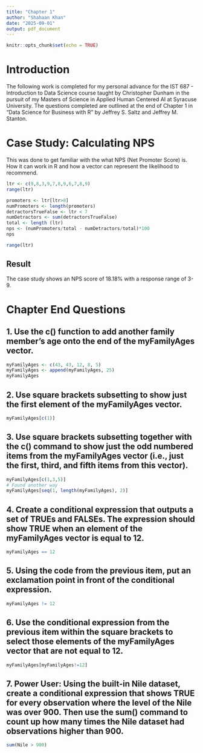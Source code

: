 ---
title: "Chapter 1"
author: "Shahaan Khan"
date: "2025-09-01"
output: pdf_document
---

```{r setup, include=FALSE}
knitr::opts_chunk$set(echo = TRUE)
```

# Introduction
The following work is completed for my personal advance for the IST 687 - Introduction to Data Science course taught by Christopher Dunham in the pursuit of my Masters of Science in Applied Human Centered AI at Syracuse University. The questions completed are outlined at the end of Chapter 1 in "Data Science for Business with R" by Jeffrey S. Saltz and Jeffrey M. Stanton. 


# Case Study: Calculating NPS
This was done to get familiar with the what NPS (Net Promoter Score) is. How it can work in R and how a vector can represent the likelihood to recommend.

```{r}
ltr <- c(9,8,3,9,7,8,9,6,7,8,9)
range(ltr)
```
```{r}
promoters <- ltr[ltr>8]
numPromoters <- length(promoters)
detractorsTrueFalse <- ltr < 7
numDetractors <- sum(detractorsTrueFalse)
total <- length (ltr)
nps <- (numPromoters/total - numDetractors/total)*100
nps
```
```{r}
range(ltr)
```
## Result
The case study shows an NPS score of 18.18% with a response range of 3-9.

# Chapter End Questions
## 1. Use the c() function to add another family member’s age onto the end of the myFamilyAges vector.
```{r}
myFamilyAges <- c(43, 43, 12, 8, 5)
myFamilyAges <- append(myFamilyAges, 25)
myFamilyAges
```
## 2. Use square brackets subsetting to show just the first element of the myFamilyAges vector.
```{r}
myFamilyAges[c(1)]
```
## 3. Use square brackets subsetting together with the c() command to show just the odd numbered items from the myFamilyAges vector (i.e., just the first, third, and fifth items from this vector).
```{r}
myFamilyAges[c(1,3,5)]
# Found another way
myFamilyAges[seq(1, length(myFamilyAges), 2)]
```
## 4. Create a conditional expression that outputs a set of TRUEs and FALSEs. The expression should show TRUE when an element of the myFamilyAges vector is equal to 12.
```{r}
myFamilyAges == 12
```
## 5. Using the code from the previous item, put an exclamation point in front of the conditional expression.
```{r}
myFamilyAges != 12
```
## 6. Use the conditional expression from the previous item within the square brackets to select those elements of the myFamilyAges vector that are not equal to 12.
```{r}
myFamilyAges[myFamilyAges!=12]
```
## 7. Power User: Using the built-in Nile dataset, create a conditional expression that shows TRUE for every observation where the level of the Nile was over 900. Then use the sum() command to count up how many times the Nile dataset had observations higher than 900.
```{r}
sum(Nile > 900)
```
